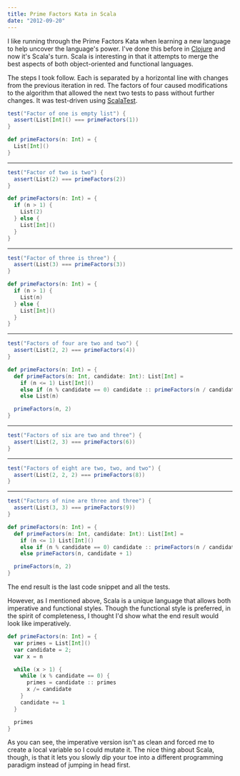 ```yaml
---
title: Prime Factors Kata in Scala
date: "2012-09-20"
---
```


I like running through the Prime Factors Kata when learning a new language to help uncover the language's power. I've done this before in [Clojure](./prime-factors-clojure) and now it's Scala's turn. Scala is interesting in that it attempts to merge the best aspects of both object-oriented and functional languages.

The steps I took follow. Each is separated by a horizontal line with changes from the previous iteration in red. The factors of four caused modifications to the algorithm that allowed the next two tests to pass without further changes. It was test-driven using [ScalaTest](https://www.scalatest.org/).

```scala
test("Factor of one is empty list") {
  assert(List[Int]() === primeFactors(1))
}
```

```scala
def primeFactors(n: Int) = {
  List[Int]()
}
```

---

```scala
test("Factor of two is two") {
  assert(List(2) === primeFactors(2))
}
```

```scala
def primeFactors(n: Int) = {
  if (n > 1) {
    List(2)
  } else {
    List[Int]()
  }
}
```

---

```scala
test("Factor of three is three") {
  assert(List(3) === primeFactors(3))
}
```

```scala
def primeFactors(n: Int) = {
  if (n > 1) {
    List(n)
  } else {
    List[Int]()
  }
}
```

---

```scala
test("Factors of four are two and two") {
  assert(List(2, 2) === primeFactors(4))
}
```

```scala
def primeFactors(n: Int) = {
  def primeFactors(n: Int, candidate: Int): List[Int] =
    if (n <= 1) List[Int]()
    else if (n % candidate == 0) candidate :: primeFactors(n / candidate, candidate)
    else List(n)

  primeFactors(n, 2)
}
```

---

```scala
test("Factors of six are two and three") {
  assert(List(2, 3) === primeFactors(6))
}
```

---

```scala
test("Factors of eight are two, two, and two") {
  assert(List(2, 2, 2) === primeFactors(8))
}
```

---

```scala
test("Factors of nine are three and three") {
  assert(List(3, 3) === primeFactors(9))
}
```

```scala
def primeFactors(n: Int) = {
  def primeFactors(n: Int, candidate: Int): List[Int] =
    if (n <= 1) List[Int]()
    else if (n % candidate == 0) candidate :: primeFactors(n / candidate, candidate)
    else primeFactors(n, candidate + 1)

  primeFactors(n, 2)
}
```

The end result is the last code snippet and all the tests.

However, as I mentioned above, Scala is a unique language that allows both imperative and functional styles. Though the functional style is preferred, in the spirit of completeness, I thought I'd show what the end result would look like imperatively.

```scala
def primeFactors(n: Int) = {
  var primes = List[Int]()
  var candidate = 2;
  var x = n

  while (x > 1) {
    while (x % candidate == 0) {
      primes = candidate :: primes
      x /= candidate
    }
    candidate += 1
  }

  primes
}
```

As you can see, the imperative version isn't as clean and forced me to create a local variable so I could mutate it. The nice thing about Scala, though, is that it lets you slowly dip your toe into a different programming paradigm instead of jumping in head first.
